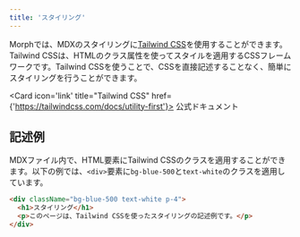 ```yaml
---
title: 'スタイリング'
---
```


Morphでは、MDXのスタイリングに[Tailwind CSS](https://tailwindcss.com/)を使用することができます。Tailwind CSSは、HTMLのクラス属性を使ってスタイルを適用するCSSフレームワークです。Tailwind CSSを使うことで、CSSを直接記述することなく、簡単にスタイリングを行うことができます。

<Card icon='link' title="Tailwind CSS" href={'https://tailwindcss.com/docs/utility-first'}>
  公式ドキュメント
</Card>


## 記述例

MDXファイル内で、HTML要素にTailwind CSSのクラスを適用することができます。以下の例では、`<div>`要素に`bg-blue-500`と`text-white`のクラスを適用しています。

```html
<div className="bg-blue-500 text-white p-4">
  <h1>スタイリング</h1>
  <p>このページは、Tailwind CSSを使ったスタイリングの記述例です。</p>
</div>
```
